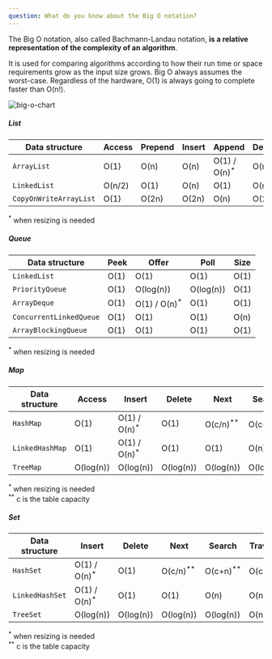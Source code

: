 ```yaml
---
question: What do you know about the Big O notation?
---
```


The Big O notation, also called Bachmann-Landau notation, **is a relative**
**representation of the complexity of an algorithm**.

It is used for comparing algorithms according to how their run time or space
requirements grow as the input size grows. Big O always assumes the worst-case.
Regardless of the hardware, O(1) is always going to complete faster than O(n!).

![big-o-chart](../../../content/posts/java-interview-questions/big-o-chart.png)

##### List

| Data structure         | Access | Prepend | Insert | Append                   | Delete | Search | Traverse |
| ---------------------- | ------ | ------- | ------ | ------------------------ | ------ | ------ | -------- |
| `ArrayList`            | O(1)   | O(n)    | O(n)   | O(1) / O(n)<sup>\*</sup> | O(n)   | O(n)   | O(n)     |
| `LinkedList`           | O(n/2) | O(1)    | O(n)   | O(1)                     | O(n)   | O(n)   | O(n)     |
| `CopyOnWriteArrayList` | O(1)   | O(2n)   | O(2n)  | O(n)                     | O(2n)  | O(n)   | O(n)     |

<sup>*</sup> when resizing is needed

##### Queue

| Data structure          | Peek | Offer                    | Poll      | Size |
| ----------------------- | ---- | ------------------------ | --------- | ---- |
| `LinkedList`            | O(1) | O(1)                     | O(1)      | O(1) |
| `PriorityQueue`         | O(1) | O(log(n))                | O(log(n)) | O(1) |
| `ArrayDeque`            | O(1) | O(1) / O(n)<sup>\*</sup> | O(1)      | O(1) |
| `ConcurrentLinkedQueue` | O(1) | O(1)                     | O(1)      | O(n) |
| `ArrayBlockingQueue`    | O(1) | O(1)                     | O(1)      | O(1) |

<sup>*</sup> when resizing is needed

##### Map

| Data structure  | Access    | Insert                   | Delete    | Next                  | Search                |
| --------------- | --------- | ------------------------ | --------- | --------------------- | --------------------- |
| `HashMap`       | O(1)      | O(1) / O(n)<sup>\*</sup> | O(1)      | O(c/n)<sup>\*\*</sup> | O(c+n)<sup>\*\*</sup> |
| `LinkedHashMap` | O(1)      | O(1) / O(n)<sup>\*</sup> | O(1)      | O(1)                  | O(n)                  |
| `TreeMap`       | O(log(n)) | O(log(n))                | O(log(n)) | O(log(n))             | O(log(n)              |

<sup>*</sup> when resizing is needed <br />
<sup>**</sup> c is the table capacity

##### Set

| Data structure  | Insert                   | Delete    | Next                  | Search                | Traverse              |
| --------------- | ------------------------ | --------- | --------------------- | --------------------- | --------------------- |
| `HashSet`       | O(1) / O(n)<sup>\*</sup> | O(1)      | O(c/n)<sup>\*\*</sup> | O(c+n)<sup>\*\*</sup> | O(c+n)<sup>\*\*</sup> |
| `LinkedHashSet` | O(1) / O(n)<sup>\*</sup> | O(1)      | O(1)                  | O(n)                  | O(n)                  |
| `TreeSet`       | O(log(n))                | O(log(n)) | O(log(n))             | O(log(n))             | O(n)                  |

<sup>*</sup> when resizing is needed <br />
<sup>**</sup> c is the table capacity
